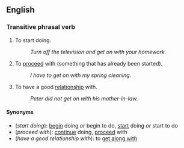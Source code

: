 ==English==
===Transitive phrasal verb===
#To start doing.
#:''Turn off the television and get on with your homework.''
#To [[proceed]] with (something that has already been started).
#:''I have to get on with my spring cleaning.''
#To have a good [[relationship]] with.
#:''Peter did not get on with his mother-in-law.''

====Synonyms====
*(''start doing''): [[begin]] doing ''or'' begin to do, [[start]] doing ''or'' start to do
*(''proceed with''): [[continue]] doing, [[proceed]] with
*(''have a good relationship with''): to [[get along with]]